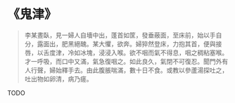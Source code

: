 # 《鬼津》

> 李某晝臥，見一婦人自墻中出，蓬首如筐，發垂蔽面，至床前，始以手自分，露面出，肥黑絕醜。某大懼，欲奔。婦猝然登床，力抱其首，便與接唇，以舌度津，冷如冰塊，浸浸入喉。欲不咽而氣不得息，咽之稠粘塞喉。才一呼吸，而口中又滿，氣急復咽之。如此良久，氣閉不可復忍。聞門外有人行聲，婦始釋手去。由此腹脹喘滿，數十日不食。或教以參蘆湯探吐之，吐出物如卵清，病乃瘥。

TODO
